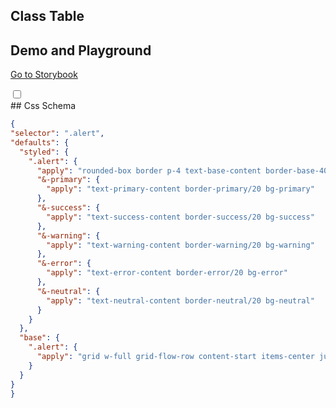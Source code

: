 
## Class Table

<CssTable name="alert" />

## Demo and Playground

[Go to Storybook](https://story.ui.icebreaker.top/?path=/docs/feedback-alert--docs)

<div className="collapse">
<input type="checkbox" /> 
<div class="collapse-title px-0">
## Css Schema
</div>
<div class="collapse-content"> 

```json
{
"selector": ".alert",
"defaults": {
  "styled": {
    ".alert": {
      "apply": "rounded-box border p-4 text-base-content border-base-400",
      "&-primary": {
        "apply": "text-primary-content border-primary/20 bg-primary"
      },
      "&-success": {
        "apply": "text-success-content border-success/20 bg-success"
      },
      "&-warning": {
        "apply": "text-warning-content border-warning/20 bg-warning"
      },
      "&-error": {
        "apply": "text-error-content border-error/20 bg-error"
      },
      "&-neutral": {
        "apply": "text-neutral-content border-neutral/20 bg-neutral"
      }
    }
  },
  "base": {
    ".alert": {
      "apply": "grid w-full grid-flow-row content-start items-center justify-items-center gap-4 text-center sm:grid-flow-col sm:grid-cols-[auto_minmax(auto,1fr)] sm:justify-items-start sm:text-left"
    }
  }
}
}
```

</div>
</div>